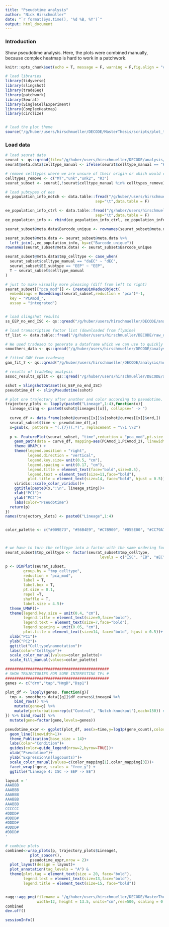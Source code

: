 ```yaml
---
title: "Pseudotime analysis"
author: "Nick Hirschmüller"
date: "`r format(Sys.time(), '%d %B, %Y')`"
output: html_document
---
```



### Introduction
Show pseudotime analysis. Here, the plots were combined manually, because complex heatmap is hard to work in a patchwork.


```r
knitr::opts_chunk$set(echo = T, message = F, warning = F,fig.align = "center")
```


```r
# load libraries
library(tidyverse)
library(slingshot)
library(tradeSeq)
library(patchwork)
library(Seurat)
library(SingleCellExperiment)
library(ComplexHeatmap)
library(circlize)


# load the plot theme
source("/g/huber/users/hirschmueller/DECODE/MasterThesis/scripts/plot_theme.R")
```


### Load data
```r
# load seurat data
seurat <- qs::qread(file="/g/huber/users/hirschmueller/DECODE/analysis/notch_3prime/results/integration_notch_ctrl/ctrl_notch_reference_integration.qs")
seurat@meta.data$celltype_manual <- ifelse(seurat$celltype_manual == "HSP-EB", "EB",seurat$celltype_manual)

# remove celltypes where we are unsure of their origin or which would clutter the visualization. 
celltypes_remove <- c("MT","unk","unk2", "R3")
seurat_subset <- seurat[,!seurat$celltype_manual %in% celltypes_remove]

# load subtypes of ees
ee_population_info_notch <- data.table::fread("/g/huber/users/hirschmueller/DECODE/analysis/notch_3prime/results/subclustering/EE/mdata_ee_classification.tsv",
                                        sep="\t",data.table = F)

ee_population_info_ctrl <- data.table::fread("/g/huber/users/hirschmueller/DECODE/analysis/ctrl_3prime/results/subclustering/EE/mdata_ee_classification.tsv",
                                        sep="\t",data.table = F)
ee_population_info <- rbind(ee_population_info_ctrl, ee_population_info_notch)

seurat_subset@meta.data$Barcode_unique <- rownames(seurat_subset@meta.data)

seurat_subset@meta.data <- seurat_subset@meta.data %>% 
  left_join(.,ee_population_info, by=c("Barcode_unique"))
rownames(seurat_subset@meta.data) <- seurat_subset$Barcode_unique

seurat_subset@meta.data$tmp_celltype <- case_when(
  seurat_subset$celltype_manual == "daEC" ~ "dEC",
  seurat_subset$EE_subtype == "EEP" ~ "EEP",
  T ~ seurat_subset$celltype_manual
)

# just to make visually more pleasing (diff from left to right)
seurat_subset[["pca_mod"]] <- CreateDimReducObject(
  embeddings = Embeddings(seurat_subset,reduction = "pca")*-1, 
  key = "PCAmod_",
  assay = "integrated")


# load slingshot results
ss_EEP_no_end_ISC <- qs::qread("/g/huber/users/hirschmueller/DECODE/analysis/notch_3prime/results/trajectory_inference_notch_ctrl/ss_EEP_no_end_ISC.qs")

# load transcription factor list (downloaded from flymine)
tf_list <- data.table::fread("/g/huber/users/hirschmueller/DECODE/raw_data/TF_list/flymine_results_2023-01-11T00-54-01.tsv", header = F, data.table = F)

# We used tradeseq to generate a dataframe which we can use to quickly plot pseudotimes. 
smoothers_data <- qs::qread("/g/huber/users/hirschmueller/DECODE/analysis/notch_3prime/results/trajectory_inference_notch_ctrl/plotSmoothers_data.qs")

# fitted GAM from tradeseq
gam_fit_7 <- qs::qread("/g/huber/users/hirschmueller/DECODE/analysis/notch_3prime/results/trajectory_inference_notch_ctrl/GAM_7.qs")

# results of tradeSeq analysis
assoc_results_split <- qs::qread("/g/huber/users/hirschmueller/DECODE/analysis/notch_3prime/results/trajectory_inference_notch_ctrl/assoc_results_7.qs")
```


```r



sshot = SlingshotDataSet(ss_EEP_no_end_ISC)
pseudotime_df <- slingPseudotime(sshot)

# plot one trajectory after another and color according to pseudotime.
trajectory_plots <- lapply(paste0("Lineage",1:4),function(x){
  lineage_sting <- paste0(sshot@lineages[[x]], collapse=" -> ")
  
  curve_df <- data.frame(sshot@curves[[x]]$s[sshot@curves[[x]]$ord,])
  seurat_subset$time <- pseudotime_df[,x]
  x=gsub(x, pattern = "(.{7})(.*)", replacement = "\\1 \\2")
  
  p <- FeaturePlot(seurat_subset, "time",reduction = "pca_mod",pt.size = 0.1)+
    geom_path(data = curve_df, mapping=aes(PCAmod_1,PCAmod_2), linewidth=0.6)+
    theme_UMAP() +
    theme(legend.position = "right",
          legend.direction = "vertical",
          legend.key.size= unit(0.5, "cm"),
          legend.spacing = unit(0.17, "cm"),
          legend.title = element_text(face="bold",size=8.5),
          legend.text = element_text(size=11,face="bold"),
          plot.title = element_text(size=14, face="bold", hjust = 0.5))+
    viridis::scale_color_viridis()+
    ggtitle(paste0(x,":\n", lineage_sting))+
    xlab("PC1")+
    ylab("PC2")+
    labs(color="Pseudotime")
  return(p)
})
names(trajectory_plots) <- paste0("Lineage",1:4)


color_palette <- c("#009E73", "#56B4E9", "#C7B900", "#D55E00", "#CC79A7", "#8EBD59", "#663399", "#EB6864")



# we have to turn the celltype into a factor with the same ordering for both ctrl and notch.
seurat_subset$tmp_celltype <- factor(seurat_subset$tmp_celltype, 
                                          levels = c("ISC", "EB", "aEC", "Copper","pEC", "EE", "EEP", "dEC"))

p <- DimPlot(seurat_subset, 
        group.by = "tmp_celltype", 
        reduction = "pca_mod",
        label = T,
        label.box = T,
        pt.size = 0.1,
        repel =T,
        shuffle = T,
        label.size = 4.5)+
  theme_UMAP()+
  theme(legend.key.size = unit(0.4, "cm"),
        legend.title = element_text(size=9,face="bold"),
        legend.text = element_text(size=7,face="bold"),
        legend.spacing = unit(0.05, "cm"),
        plot.title = element_text(size=14, face="bold", hjust = 0.5))+
  xlab("PC1")+
  ylab("PC2")+
  ggtitle("Celltype\nannotation")+
  labs(color="Celltype")+
  scale_color_manual(values=color_palette)+
  scale_fill_manual(values=color_palette)

```



```r
##############################################
# SHOW TRAJECTORIES FOR SOME INTERESTING TFs #
##############################################
genes <- c("drm","tap","HmgD","Dsp1")

plot_df <- lapply(genes, function(g){
  tmp <- smoothers_data[[g]]$df_curves$Lineage4 %>% 
    bind_rows() %>% 
    mutate(gene=g) %>% 
    mutate(perturbation=rep(c("Control", "Notch-knockout"),each=150)) # we know first 150 are ctrl and next are notch. Is hardcoded... also possible to extract based on information in the lineage string but more difficult
}) %>% bind_rows() %>% 
  mutate(gene=factor(gene,levels=genes))

pseudotime_expr <- ggplot(plot_df, aes(x=time,y=log1p(gene_count),color=perturbation))+
  geom_line(linewidth=1)+
  theme_Publication(base_size = 14)+
  labs(color="Condition")+
  guides(color=guide_legend(nrow=2,byrow=TRUE))+
  xlab("Pseudotime")+ 
  ylab("Expression\n(logcounts)")+
  scale_color_manual(values=c(color_mapping[1],color_mapping[3]))+
  facet_wrap(~gene, scales = "free_y") +
  ggtitle("Lineage 4: ISC -> EEP -> EE")

```

```r
layout = '
AAABBB
AAABBB
AAABBB
AAABBB
AAABBB
CCCCCC
#DDDD#
#DDDD#
#DDDD#
#DDDD#
#DDDD#
'

# combine plots
combined<-wrap_plots(p, trajectory_plots$Lineage4, 
           plot_spacer(),
           pseudotime_expr,nrow = 2)+
  plot_layout(design = layout)+
  plot_annotation(tag_levels = "A") & 
  theme(plot.tag = element_text(size = 20, face="bold"),
        legend.text = element_text(size=13,face="bold"),
        legend.title = element_text(size=15, face="bold"))


ragg::agg_png(filename = "/g/huber/users/hirschmueller/DECODE/MasterThesis/plots/pseudotime_sup.png",
              width=12, height = 13.5, units="cm",res=500, scaling = 0.4)
combined
dev.off()


``` 





```r
sessionInfo()
```







